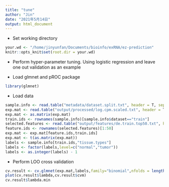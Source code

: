 ```yaml
---
title: "tune"
author: "Jin"
date: "2021年5月14日"
output: html_document
---
```


- Set working directory
```r
your.wd <- "/home/jinyunfan/Documents/bioinfo/exRNA/ez-prediction"
knitr::opts_knit$set(root.dir = your.wd)
```

- Perform hyper-parameter tuning. Using logistic regression and leave one out  validation as an example

- Load glmnet and pROC package
```R
library(glmnet)
```
- Load data
```R
sample.info <- read.table("metadata/dataset.split.txt", header = T, sep ="\t",row.names=1,stringsAsFactors = F,check.names = F)
exp.mat <- read.table("output/processed/log.cpm.scaled.txt", header = T, sep ="\t",row.names=1,stringsAsFactors = F,check.names = F)
exp.mat <- as.matrix(exp.mat)
train.ids <- rownames(sample.info)[sample.info$dataset=="train"]
selected.features <- read.table("output/features/de.train.top50.txt", header = T, sep ="\t",row.names=1,stringsAsFactors = F,check.names = F)
feature.ids <- rownames(selected.features)[1:50]
exp.mat <- exp.mat[feature.ids,train.ids]
exp.mat <- t(as.matrix(exp.mat))
labels <- sample.info[train.ids,"tissue.types"]
labels <- factor(labels,level=c("normal","tumor"))
labels <- as.integer(labels) - 1
```
- Perform LOO cross validation
```R
cv.result <- cv.glmnet(exp.mat,labels,family="binomial",nfolds = length(labels))
plot(cv.result$lambda,cv.result$cvm)
cv.result$lambda.min
```